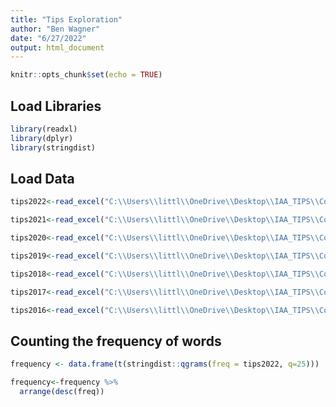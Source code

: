 ```yaml
---
title: "Tips Exploration"
author: "Ben Wagner"
date: "6/27/2022"
output: html_document
---
```


```r
knitr::opts_chunk$set(echo = TRUE)
```

## Load Libraries
```r
library(readxl)
library(dplyr)
library(stringdist)
```

## Load Data 
```r
tips2022<-read_excel("C:\\Users\\littl\\OneDrive\\Desktop\\IAA_TIPS\\Copy of MSA 2023 STUDENT TIPS spreadsheet.xlsx", skip = 1, sheet = "2022", col_names = c('tip_1', 'tip_2', 'tip_3', 'anything_else'))

tips2021<-read_excel("C:\\Users\\littl\\OneDrive\\Desktop\\IAA_TIPS\\Copy of MSA 2023 STUDENT TIPS spreadsheet.xlsx", skip = 1, sheet = "2021", col_names = c('tip_1', 'tip_2', 'tip_3', 'anything_else'))

tips2020<-read_excel("C:\\Users\\littl\\OneDrive\\Desktop\\IAA_TIPS\\Copy of MSA 2023 STUDENT TIPS spreadsheet.xlsx", skip=1, sheet = "2020", col_names = c('tip_1', 'tip_2', 'tip_3', 'anything_else'))

tips2019<-read_excel("C:\\Users\\littl\\OneDrive\\Desktop\\IAA_TIPS\\Copy of MSA 2023 STUDENT TIPS spreadsheet.xlsx", skip = 1, sheet = "2019", col_names = c('tip_1', 'tip_2', 'tip_3', 'anything_else'))

tips2018<-read_excel("C:\\Users\\littl\\OneDrive\\Desktop\\IAA_TIPS\\Copy of MSA 2023 STUDENT TIPS spreadsheet.xlsx", skip = 1, sheet = "2018", col_names = c('tip_1', 'tip_2', 'tip_3', 'anything_else'))

tips2017<-read_excel("C:\\Users\\littl\\OneDrive\\Desktop\\IAA_TIPS\\Copy of MSA 2023 STUDENT TIPS spreadsheet.xlsx", skip = 1, sheet = "2017", col_names = c('tip_1', 'tip_2', 'tip_3', 'anything_else'))

tips2016<-read_excel("C:\\Users\\littl\\OneDrive\\Desktop\\IAA_TIPS\\Copy of MSA 2023 STUDENT TIPS spreadsheet.xlsx", skip = 1, sheet = "2016", col_names = c('tip_1', 'tip_2', 'tip_3', 'anything_else'))
```

## Counting the frequency of words
```r
frequency <- data.frame(t(stringdist::qgrams(freq = tips2022, q=25)))

frequency<-frequency %>% 
  arrange(desc(freq))
```




